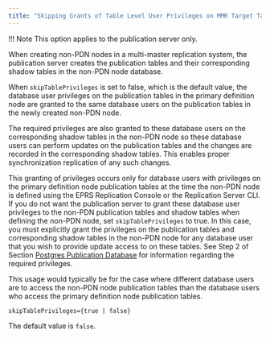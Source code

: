 ```yaml
---
title: "Skipping Grants of Table Level User Privileges on MMR Target Tables"
---
```


<div id="skipping_grants_of_table_level_user_privileges_on_mmr" class="registered_link"></div>

!!! Note
    This option applies to the publication server only.

When creating non-PDN nodes in a multi-master replication system, the publication server creates the publication tables and their corresponding shadow tables in the non-PDN node database.

When `skipTablePrivileges` is set to false, which is the default value, the database user privileges on the publication tables in the primary definition node are granted to the same database users on the publication tables in the newly created non-PDN node.

The required privileges are also granted to these database users on the corresponding shadow tables in the non-PDN node so these database users can perform updates on the publication tables and the changes are recorded in the corresponding shadow tables. This enables proper synchronization replication of any such changes.

This granting of privileges occurs only for database users with privileges on the primary definition node publication tables at the time the non-PDN node is defined using the EPRS Replication Console or the Replication Server CLI. If you do not want the publication server to grant these database user privileges to the non-PDN publication tables and shadow tables when defining the non-PDN node, set `skipTablePrivileges` to true. In this case, you must explicitly grant the privileges on the publication tables and corresponding shadow tables in the non-PDN node for any database user that you wish to provide update access to on these tables. See Step 2 of Section [Postgres Publication Database](../../../05_smr_operation/01_prerequisites/04_preparing_pub_database/#postgres_pub_db) for information regarding the required privileges.

This usage would typically be for the case where different database users are to access the non-PDN node publication tables than the database users who access the primary definition node publication tables.

`skipTablePrivileges={true | false}`

The default value is `false`.
